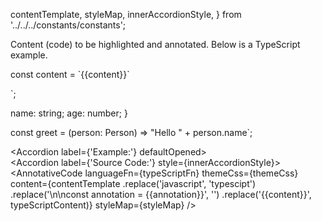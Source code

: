 

  contentTemplate,
  styleMap,
  innerAccordionStyle,
} from '../../../constants/constants';

Content (code) to be highlighted and annotated. Below is a TypeScript example.


const content = \`{{content}}\`

<annotative-code languageFn={languageFn} content={content} />`;

  name: string;
  age: number;
}

const greet = (person: Person) => "Hello " + person.name`;

<Accordion label={'Example:'} defaultOpened>
  <AnnotativeCode
    languageFn={typeScriptFn}
    themeCss={themeCss}
    content={typeScriptContent}
    styleMap={styleMap}
  />
  <br />
  <Accordion label={'Source Code:'} style={innerAccordionStyle}>
    <AnnotativeCode
      languageFn={typeScriptFn}
      themeCss={themeCss}
      content={contentTemplate
        .replace('javascript', 'typescipt')
        .replace('\n\nconst annotation = {{annotation}}', '')
        .replace('{{content}}', typeScriptContent)}
      styleMap={styleMap}
    />
  </Accordion>
</Accordion>
